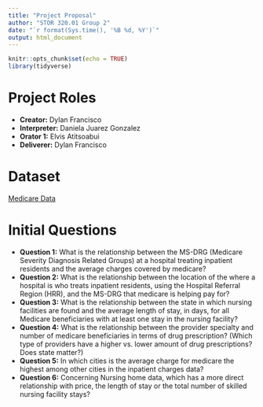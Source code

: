 ```yaml
---
title: "Project Proposal"
author: "STOR 320.01 Group 2"
date: "`r format(Sys.time(), '%B %d, %Y')`"
output: html_document
---
```


```r
knitr::opts_chunk$set(echo = TRUE)
library(tidyverse)
```

# Project Roles

- **Creator:** Dylan Francisco
- **Interpreter:** Daniela Juarez Gonzalez
- **Orator 1:** Elvis Atitsoabui
- **Deliverer:** Dylan Francisco

# Dataset

[Medicare Data](https://www.kaggle.com/datasets/cms/cms-medicare)

# Initial Questions

- **Question 1:** What is the relationship between the MS-DRG (Medicare Severity Diagnosis Related Groups) at a hospital treating inpatient residents and the average charges covered by medicare?
- **Question 2:** What is the relationship between the location of the where a hospital is who treats inpatient residents, using the Hospital Referral Region (HRR), and the MS-DRG that medicare is helping pay for?
- **Question 3:** What is the relationship between the state in which nursing facilities are found and the average length of stay, in days, for all Medicare beneficiaries with at least one stay in the nursing facility?
- **Question 4:** What is the relationship between the provider specialty and number of medicare beneficiaries in terms of drug prescription? (Which type of providers have a higher vs. lower amount of drug prescriptions? Does state matter?)
- **Question 5:** In which cities is the average charge for medicare the highest among other cities in the inpatient charges data? 
- **Question 6:** Concerning Nursing home data, which has a more direct relationship with price, the length of stay or the total number of skilled nursing facility stays?

